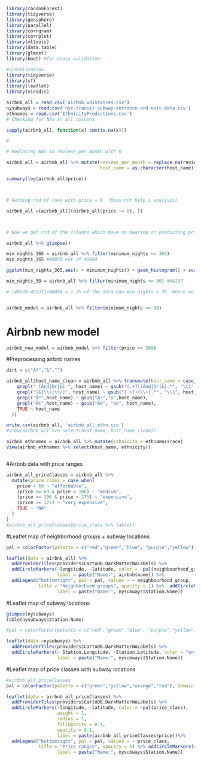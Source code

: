 ```{r}
library(randomForest)
library(tidyverse)
library(geosphere)
library(parallel)
library(corrgram)
library(corrplot)
library(mltools)
library(data.table)
library(glmnet)
library(boot) #for cross validation

#Visualization
library(tidyverse)
library(sf)
library(leaflet)
library(viridis)
```

```{r}
airbnb_all = read.csv('airbnb_wdistances.csv')
nysubways = read.csv('nyc-transit-subway-entrance-and-exit-data.csv')
ethnames = read.csv('EthnicityPredictions.csv')
# Checking for NAs in all columns

sapply(airbnb_all, function(x) sum(is.na(x)))

#

# Replacing NAs in reviews_per_month with 0

airbnb_all = airbnb_all %>% mutate(reviews_per_month = replace_na(reviews_per_month, 0),
                                   host_name = as.character(host_name))

```

```{r}
summary(log(airbnb_all$price))



# Getting rid of rows with price = 0  (Does not help i analysis)

airbnb_all =(airbnb_all[(airbnb_all$price != 0), ])



# Now we get rid of the columns which have no bearing on predicting price

airbnb_all %>% glimpse()

min_nights_365 = airbnb_all %>% filter(minimum_nights <= 365)
min_nights_365 #48870 out of 48884

ggplot(min_nights_365,aes(x = minimum_nights)) + geom_histogram() + scale_x_continuous(breaks = seq(0,365, by = 40)) # most nights within 30 

min_nights_30 = airbnb_all %>% filter(minimum_nights <= 30) #48137

# (48870-48137)/48884 = 1.5% of the data has min_nights > 30. Hence we get rid of those rows


airbnb_model = airbnb_all %>% filter(minimum_nights <= 30)
```

# Airbnb new model
```{r}
airbnb_new_model = airbnb_model %>% filter(price <= 269)
```


#Preprocessing airbnb names
```{r}
dirt = c("Ãº","&","")

airbnb_all$host_name_clean = airbnb_all %>% transmute(host_name = case_when(
    grepl(" (And|Or|&) ", host_name) ~ gsub("(.+?)(And|Or|&).*", "\\1", host_name),
    grepl("(&|\\+|\\/)", host_name) ~ gsub("(.+?)(\\+).*", "\\1", host_name),
    grepl("Ãº",host_name) ~ gsub("Ãº","a",host_name),
    grepl("Ã©",host_name) ~ gsub("Ã©", "ae", host_name),
    TRUE ~ host_name
  ))

write.csv(airbnb_all, 'airbnb_all_ethn.csv')
#View(airbnb_all %>% select(host_name, host_name_clean))
```

```{r}
airbnb_ethnames = airbnb_all %>% mutate(ethnicity = ethnames$race)
View(airbnb_ethnames %>% select(host_name, ethnicity))
```

```{r}

```

#Airbnb data with price ranges
```{r}
airbnb_all_priceClasses = airbnb_all %>%
  mutate(price_class = case_when(
    price < 69 ~ "affordable",
    (price >= 69 & price < 106) ~ "medium",
    (price >= 106 & price < 175) ~ "expensive",
    (price >= 175) ~ "very_expensive",
    TRUE ~ "NA"
  )
)
#airbnb_all_priceClasses$price_class %>% table()
```

#Leaflet map of neighborhood groups + subway locations

```{r}
pal = colorFactor(palette = c("red","green","blue", "purple","yellow"), domain = airbnb_all$neighbourhood_group)

leaflet(data = airbnb_all) %>% 
  addProviderTiles(providers$CartoDB.DarkMatterNoLabels) %>% 
  addCircleMarkers(~longitude, ~latitude, color = ~pal(neighbourhood_group), weight = 1, radius = 1, fillOpacity = 0.1, opacity = 0.1,
                   label = paste("Name:", airbnb$name)) %>% 
  addLegend("bottomright", pal = pal, values = ~ neighbourhood_group,
            title = "Neighborhood groups", opacity = 1) %>%  addCircleMarkers(data = nysubways, ~ Station.Longitude, ~Station.Latitude, color = "orange", weight = 1, radius = 1, fillOpacity = 0.1, opacity = 1,
                   label = paste("Name:", nysubways$Station.Name))
```

#Leaflet map of subway locations

```{r}
glimpse(nysubways)
table(nysubways$Station.Name)

#pal = colorFactor(palette = c("red","green","blue", "purple","yellow"), domain = airbnb_all$neighbourhood_group)

leaflet(data =nysubways) %>% 
  addProviderTiles(providers$CartoDB.DarkMatterNoLabels) %>% 
  addCircleMarkers(~ Station.Longitude, ~Station.Latitude, color = "orange", weight = 1, radius = 1, fillOpacity = 0.1, opacity = 0.1,
                   label = paste("Name:", nysubways$Station.Name))
```

#Leaflet map of price classes with subway locations

```{r}
#airbnb_all_priceClasses
pal = colorFactor(palette = c("green","yellow","orange","red"), domain = airbnb_all_priceClasses$price_class)

leaflet(data = airbnb_all_priceClasses) %>% 
  addProviderTiles(providers$CartoDB.DarkMatterNoLabels) %>% 
  addCircleMarkers(~longitude, ~latitude, color = ~pal(price_class),
                   weight = 1,
                   radius = 1,
                   fillOpacity = 0.1,
                   opacity = 0.1,
                   label = paste(airbnb_all_priceClasses$price))%>% 
  addLegend("bottomright", pal = pal, values = ~ price_class,
            title = "Price ranges", opacity = 1) %>% addCircleMarkers(data = nysubways, ~ Station.Longitude, ~Station.Latitude, color = "white", weight = 1, radius = 1, fillOpacity = 0.1, opacity = 1,
                   label = paste("Name:", nysubways$Station.Name))
```
